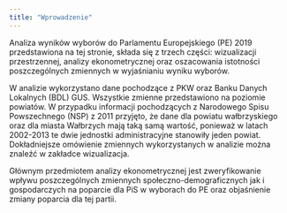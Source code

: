 ```yaml
---
title: "Wprowadzenie"
---
```


Analiza wyników wyborów do Parlamentu Europejskiego (PE) 2019 przedstawiona na tej stronie, składa się z trzech części: wizualizacji przestrzennej, analizy ekonometrycznej oraz oszacowania istotności poszczególnych zmiennych w wyjaśnianiu wyniku wyborów.

W analizie wykorzystano dane pochodzące z PKW oraz Banku Danych Lokalnych (BDL) GUS. Wszystkie zmienne przedstawiono na poziomie powiatów. W przypadku informacji pochodzących z Narodowego Spisu Powszechnego (NSP) z 2011 przyjęto, że dane dla powiatu wałbrzyskiego oraz dla miasta Wałbrzych mają taką samą wartość, ponieważ w latach 2002-2013 te dwie jednostki administracyjne stanowiły jeden powiat. Dokładniejsze omówienie zmiennych wykorzystanych w analizie można znaleźć w zakładce wizualizacja.

Głównym przedmiotem analizy ekonometrycznej jest zweryfikowanie wpływu poszczególnych zmiennych społeczno-demograficznych jak i gospodarczych na poparcie dla PiS w wyborach do PE oraz objaśnienie zmiany poparcia dla tej partii.